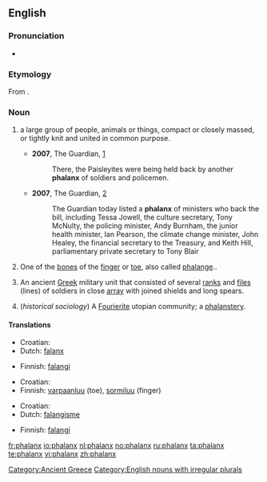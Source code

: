 {{also|Phalanx}}
{{wikipedia|dab=Phalanx}}
==English==

===Pronunciation===
* {{audio|en-us-phalanx.ogg|Audio (US)}}

===Etymology===
From {{etyl|grc|en}} {{term|φάλαγξ|tr=phalanks||battle order, array|lang=grc|sc=polytonic}}.

===Noun===
{{en-noun|es|pl2=phalanges}}

# {{context|plural '''phalanxes'''}} a large group of people, animals or things, compact or closely massed, or tightly knit and united in common purpose.
#* '''2007''', The Guardian, [http://www.guardian.co.uk/commentisfree/story/0,,2073710,00.html]
#*: There, the Paisleyites were being held back by another '''phalanx''' of soldiers and policemen.
#* '''2007''', The Guardian, [http://www.guardian.co.uk/freedom/Story/0,,2065311,00.html]
#*: The Guardian today listed a '''phalanx''' of ministers who back the bill, including Tessa Jowell, the culture secretary, Tony McNulty, the policing minister, Andy Burnham, the junior health minister, Ian Pearson, the climate change minister, John Healey, the financial secretary to the Treasury, and Keith Hill, parliamentary private secretary to Tony Blair
# {{skeleton|plural '''phalanges'''}} One of the [[bone]]s of the [[finger]] or [[toe]], also called [[phalange]]..
# {{historical|plural '''phalanxes'''}} An ancient [[Greek]] military unit that consisted of several [[rank]]s and [[file]]s (lines) of soldiers in close [[array]] with joined shields and long spears.
# (''historical sociology'') A [[Fourierite]] utopian community; a [[phalanstery]].

====Translations====
{{trans-top|ancient Greek military unit}}
* Croatian: {{t|hr|falanga|alt=fàlānga|f}}
* Dutch: [[falanx]]
{{trans-mid}}
* Finnish: [[falangi]]
{{trans-bottom}}

{{trans-top|finger or toe bone}}
* Croatian: {{t|hr|falanga|alt=fàlānga|f}}
* Finnish: [[varpaanluu]] (toe), [[sormiluu]] (finger)
{{trans-mid}}
{{trans-bottom}}

{{trans-top|large group of people}}
* Croatian: {{t|hr|falanga|alt=fàlānga|f}}
* Dutch: [[falangisme]]
{{trans-mid}}
* Finnish: [[falangi]]
{{trans-bottom}}

[[Category:Ancient Greece]]
[[Category:English nouns with irregular plurals]]

[[fr:phalanx]]
[[io:phalanx]]
[[nl:phalanx]]
[[no:phalanx]]
[[ru:phalanx]]
[[ta:phalanx]]
[[te:phalanx]]
[[vi:phalanx]]
[[zh:phalanx]]